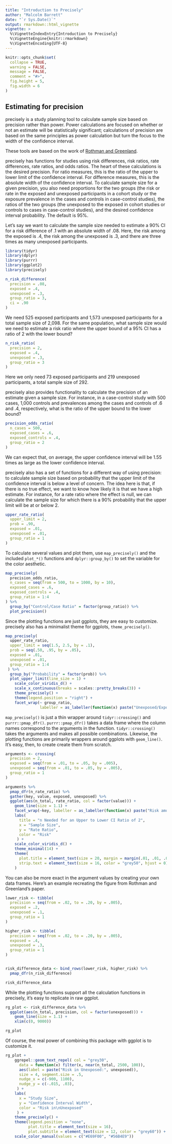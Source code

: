 ```yaml
---
title: "Introduction to Precisely"
author: "Malcolm Barrett"
date: "`r Sys.Date()`"
output: rmarkdown::html_vignette
vignette: >
  %\VignetteIndexEntry{Introduction to Precisely}
  %\VignetteEngine{knitr::rmarkdown}
  %\VignetteEncoding{UTF-8}
---
```


```r
knitr::opts_chunk$set(
  collapse = TRUE,
  warning = FALSE,
  message = FALSE,
  comment = "#>",
  fig.height = 5, 
  fig.width = 6
)
```

## Estimating for precision

precisely is a study planning tool to calculate sample size based on precision rather than power. Power calculations are focused on whether or not an estimate will be statistically significant; calculations of precision are based on the same principles as power calculation but turn the focus to the width of the confidence interval. 

These tools are based on the work of [Rothman and Greenland](https://www.ncbi.nlm.nih.gov/pubmed/29912015).

precisely has functions for studies using risk differences, risk ratios, rate differences, rate ratios, and odds ratios. The heart of these calculations is the desired precision.  For ratio measures, this is the ratio of the upper to lower limit of the confidence interval. For difference measures, this is the absolute width of the confidence interval. To calculate sample size for a given precision, you also need proportions for the two groups (the risk or rate in the exposed and unexposed participants in a cohort study or the exposure prevalence in the cases and controls in case-control studies), the ratios of the two groups (the unexposed to the exposed in cohort studies or controls to cases in case-control studies), and the desired confidence interval probability. The default is 95%.

Let's say we want to calculate the sample size needed to estimate a 90% CI for a risk difference of .1 with an absolute width of .08. Here, the risk among the exposed is .4, the risk among the unexposed is .3, and there are three times as many unexposed participants. 


```r
library(tidyr)
library(dplyr)
library(purrr)
library(ggplot2)
library(precisely)

n_risk_difference(
  precision = .08,
  exposed = .4,
  unexposed = .3,
  group_ratio = 3,
  ci = .90
)
```

We need 525 exposed participants and 1,573 unexposed participants for a total sample size of 2,098. For the same population, what sample size would we need to estimate a risk ratio where the upper bound of a 95% CI has a ratio of 2 with the lower bound?

```r
n_risk_ratio(
  precision = 2,
  exposed = .4,
  unexposed = .3,
  group_ratio = 3
)
```

Here we only need 73 exposed participants and 219 unexposed participants, a total sample size of 292.

precisely also provides functionality to calculate the precision of an estimate given a sample size. For instance, in a case-control study with 500 cases, 1,000 controls and prevalences among the cases and controls of .6 and .4, respectively, what is the ratio of the upper bound to the lower bound?

```r
precision_odds_ratio(
  n_cases = 500,
  exposed_cases = .6,
  exposed_controls = .4,
  group_ratio = 2
)
```

We can expect that, on average, the upper confidence interval will be 1.55 times as large as the lower confidence interval.

precisely also has a set of functions for a different way of using precision: to calculate sample size based on probability that the upper limit of the confidence interval is below a level of concern. The idea here is that, if there is no true effect, we want to know how likely it is that we have a high estimate. For instance, for a rate ratio where the effect is null, we can calculate the sample size for which there is a 90% probability that the upper limit will be at or below 2.

```r
upper_rate_ratio(
  upper_limit = 2,
  prob = .90,
  exposed = .01,
  unexposed = .01,
  group_ratio = 1
)
```

To calculate several values and plot them, use `map_precisely()` and the included `plot_*()` functions and `dplyr::group_by()` to set the variable for the color aesthetic. 

```r
map_precisely(
  precision_odds_ratio,
  n_cases = seq(from = 500, to = 1000, by = 10),
  exposed_cases = .6,
  exposed_controls = .4,
  group_ratio = 1:4
) %>% 
  group_by("Control/Case Ratio" = factor(group_ratio)) %>% 
  plot_precision()
```

Since the plotting functions are just ggplots, they are easy to customize. precisely also has a minimalist theme for ggplots, `theme_precisely()`.

```r
map_precisely(
  upper_rate_ratio, 
  upper_limit = seq(1.5, 2.5, by = .1),
  prob = seq(.50, .95, by = .05),
  exposed = .01,
  unexposed = .01,
  group_ratio = 1:4
 ) %>% 
  group_by("Probability" = factor(prob)) %>% 
  plot_upper_limit(line_size = 1) +
    scale_color_viridis_d() +
    scale_x_continuous(breaks = scales::pretty_breaks(3)) + 
    theme_precisely() +
    theme(legend.position = "right") + 
    facet_wrap(~ group_ratio,
               labeller = as_labeller(function(x) paste("Unexposed/Exposed:", x)))
```

`map_precisely()` is just a thin wrapper around `tidyr::crossing()` and `purrr::pmap_dfr()`. `purrr::pmap_dfr()` takes a data frame where the column names correspond to the arguments in the function. `tidyr::crossing()` takes the arguments and makes all possible combinations. Likewise, the plotting functions are primarily wrappers around ggplots with `geom_line()`. It's easy, then, to create create them from scratch.

```r
arguments <- crossing(
  precision = 2,
  exposed = seq(from = .01, to = .05, by = .005),
  unexposed = seq(from = .01, to = .05, by = .005),
  group_ratio = 1
) 

arguments %>% 
  pmap_dfr(n_rate_ratio) %>% 
  gather(key, value, exposed, unexposed) %>% 
  ggplot(aes(n_total, rate_ratio, col = factor(value))) +
    geom_line(size = 1.1) + 
    facet_wrap(~key, labeller = as_labeller(function(x) paste("Risk among", x))) +
    labs(
      title = "n Needed for an Upper to Lower CI Ratio of 2",
      x = "Sample Size", 
      y = "Rate Ratio", 
      color = "Risk"
     ) +
    scale_color_viridis_d() +
    theme_minimal(14) +
    theme(
      plot.title = element_text(size = 20, margin = margin(.01, .01, .01, .01)),
      strip.text = element_text(size = 16, color = "grey50", hjust = 0)
    )
```

You can also be more exact in the argument values by creating your own data frames. Here's an example recreating the figure from Rothman and Greenland's paper.

```r
lower_risk <- tibble(
  precision = seq(from = .02, to = .20, by = .005),
  exposed = .2,
  unexposed = .1,
  group_ratio = 1
)

higher_risk <- tibble(
  precision = seq(from = .02, to = .20, by = .005),
  exposed = .4,
  unexposed = .3,
  group_ratio = 1
)


risk_difference_data <- bind_rows(lower_risk, higher_risk) %>% 
  pmap_dfr(n_risk_difference)

risk_difference_data
```

While the plotting functions support all the calculation functions in precisely, it's easy to replicate in raw ggplot.

```r
rg_plot <- risk_difference_data %>% 
  ggplot(aes(n_total, precision, col = factor(unexposed))) +
    geom_line(size = 1.1) + 
    xlim(c(0, 9000))

rg_plot
```

Of course, the real power of combining this package with ggplot is to customize it.

```r
rg_plot +
    ggrepel::geom_text_repel( col = "grey30",
      data = function(x) filter(x, near(n_total, 2500, 100)), 
      aes(label = paste("Risk in Unexposed:", unexposed)), 
      size = 4, segment.size = .5,
      nudge_x = c(-900, 1100),
      nudge_y = c(-.015, .03),
     ) +
    labs(
      x = "Study Size", 
      y = "Confidence Interval Width", 
      color = "Risk in\nUnexposed"
     ) +
    theme_precisely() + 
    theme(legend.position = "none",
          plot.title = element_text(size = 16),
          plot.subtitle = element_text(size = 12, color = "grey60")) +
    scale_color_manual(values = c("#E69F00", "#56B4E9"))
```

